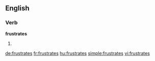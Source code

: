 ==English==

===Verb===
'''frustrates'''

# {{en-third-person singular of|frustrate}}

[[de:frustrates]]
[[fr:frustrates]]
[[hu:frustrates]]
[[simple:frustrates]]
[[vi:frustrates]]